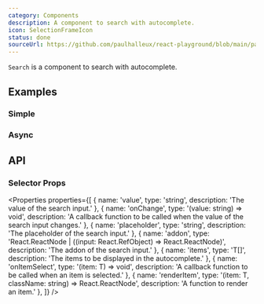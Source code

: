 ```yaml
---
category: Components
description: A component to search with autocomplete.
icon: SelectionFrameIcon
status: done
sourceUrl: https://github.com/paulhalleux/react-playground/blob/main/packages/playground/src/components/Search/Search.tsx
---
```



`Search` is a component to search with autocomplete.

## Examples

### Simple

<Example name="Search/Simple" highlight="15-19" />

### Async

<Example name="Search/Async" highlight="7-20" />

## API

### Selector Props

<Properties properties={[
  { name: 'value', type: 'string', description: 'The value of the search input.' },
  { name: 'onChange', type: '(value: string) => void', description: 'A callback function to be called when the value of the search input changes.' },
  { name: 'placeholder', type: 'string', description: 'The placeholder of the search input.' },
  { name: 'addon', type: 'React.ReactNode | ((input: React.RefObject<HTMLInputElement>) => React.ReactNode)', description: 'The addon of the search input.' },
  { name: 'items', type: 'T[]', description: 'The items to be displayed in the autocomplete.' },
  { name: 'onItemSelect', type: '(item: T) => void', description: 'A callback function to be called when an item is selected.' },
  { name: 'renderItem', type: '(item: T, className: string) => React.ReactNode', description: 'A function to render an item.' },
]} />